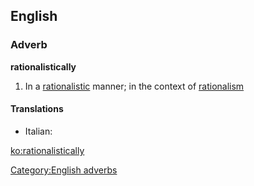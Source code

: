 ==English==

===Adverb===
'''rationalistically'''

# In a [[rationalistic]] manner; in the context of [[rationalism]]

====Translations====
{{trans-top|in a rationalistic manner}}
* Italian: {{t-|it|razionalisticamente}}
{{trans-mid}}
{{trans-bottom}}

[[Category:English adverbs]]

[[ko:rationalistically]]